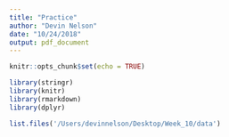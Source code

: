 ```yaml
---
title: "Practice"
author: "Devin Nelson"
date: "10/24/2018"
output: pdf_document
---
```


```r
knitr::opts_chunk$set(echo = TRUE)
```

```r
library(stringr)
library(knitr)
library(rmarkdown)
library(dplyr)
```


```r
list.files('/Users/devinnelson/Desktop/Week_10/data')
```